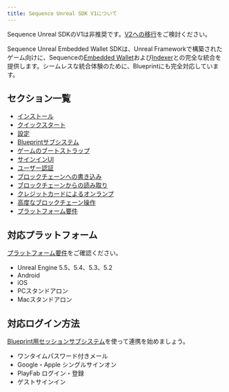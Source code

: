 ```yaml
---
title: Sequence Unreal SDK V1について
---
```


Sequence Unreal SDKのV1は非推奨です。[V2への移行](/sdk/unreal/migration)をご検討ください。

Sequence Unreal Embedded Wallet SDKは、Unreal Frameworkで構築されたゲーム向けに、Sequenceの[Embedded Wallet](/solutions/wallets/developers/embedded-wallet/overview)および[Indexer](/api-references/indexer/overview)との完全な統合を提供します。シームレスな統合体験のために、Blueprintにも完全対応しています。

## セクション一覧

- [インストール](/sdk/unreal/v1/installation)
- [クイックスタート](/sdk/unreal/v1/quickstart)
- [設定](/sdk/unreal/v1/configuration)
- [Blueprintサブシステム](/sdk/unreal/v1/subsystems)
- [ゲームのブートストラップ](/sdk/unreal/v1/bootstrap_game)
- [サインインUI](/sdk/unreal/v1/user_interfaces)
- [ユーザー認証](/sdk/unreal/v1/authentication)
- [ブロックチェーンへの書き込み](/sdk/unreal/v1/write-to-blockchain)
- [ブロックチェーンからの読み取り](/sdk/unreal/v1/read-from-blockchain)
- [クレジットカードによるオンランプ](/sdk/unreal/v1/onboard-user-funds)
- [高度なブロックチェーン操作](/sdk/unreal/v1/advanced)
- [プラットフォーム要件](/sdk/unreal/v1/platforms)

## 対応プラットフォーム
[プラットフォーム要件](/sdk/unreal/v1/platforms)をご確認ください。
- Unreal Engine 5.5、5.4、5.3、5.2
- Android
- iOS
- PCスタンドアロン
- Macスタンドアロン

## 対応ログイン方法
[Blueprint用セッションサブシステム](/sdk/unreal/v1/authentication)を使って連携を始めましょう。
- ワンタイムパスワード付きメール
- Google・Apple シングルサインオン
- PlayFab ログイン・登録
- ゲストサインイン